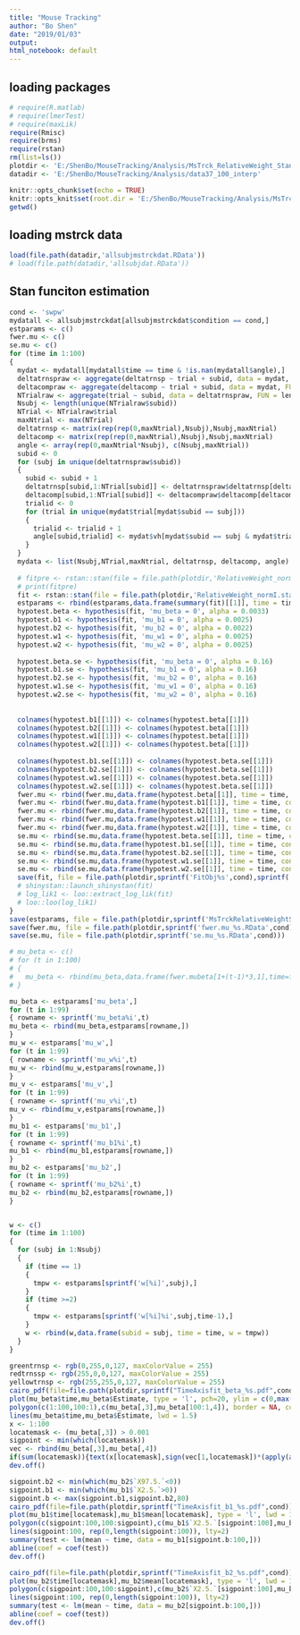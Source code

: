 ---
title: "Mouse Tracking"
author: "Bo Shen"
date: "2019/01/03"
output:
html_notebook: default
---


## loading packages
```{r, echo=FALSE, message=FALSE, warning=FALSE}
# require(R.matlab)
# require(lmerTest)
# require(maxLik)
require(Rmisc)
require(brms)
require(rstan)
rm(list=ls())
plotdir <- 'E:/ShenBo/MouseTracking/Analysis/MsTrck_RelativeWeight_Stan_vh_NoIntercept-w2normI'
datadir <- 'E:/ShenBo/MouseTracking/Analysis/data37_100_interp'
```

```{r setup, include=FALSE}
knitr::opts_chunk$set(echo = TRUE)
knitr::opts_knit$set(root.dir = 'E:/ShenBo/MouseTracking/Analysis/MsTrck_RelativeWeight_Stan_vh_NoIntercept-w2normI')
getwd()
```

## loading mstrck data
```{r}
load(file.path(datadir,'allsubjmstrckdat.RData'))
# load(file.path(datadir,'allsubjdat.RData'))
```
## Stan funciton estimation
```{r}
cond <- 'swpw'
mydatall <- allsubjmstrckdat[allsubjmstrckdat$condition == cond,]
estparams <- c()
fwer.mu <- c()
se.mu <- c()
for (time in 1:100)
{
  mydat <- mydatall[mydatall$time == time & !is.nan(mydatall$angle),]
  deltatrnspraw <- aggregate(deltatrnsp ~ trial + subid, data = mydat, FUN = unique) # range -98.115, 100
  deltacompraw <- aggregate(deltacomp ~ trial + subid, data = mydat, FUN = unique) # range -10 10
  NTrialraw <- aggregate(trial ~ subid, data = deltatrnspraw, FUN = length)
  Nsubj <- length(unique(NTrialraw$subid))
  NTrial <- NTrialraw$trial
  maxNtrial <- max(NTrial)
  deltatrnsp <- matrix(rep(rep(0,maxNtrial),Nsubj),Nsubj,maxNtrial)
  deltacomp <- matrix(rep(rep(0,maxNtrial),Nsubj),Nsubj,maxNtrial)
  angle <- array(rep(0,maxNtrial*Nsubj), c(Nsubj,maxNtrial))
  subid <- 0
  for (subj in unique(deltatrnspraw$subid))
  {
    subid <- subid + 1
    deltatrnsp[subid,1:NTrial[subid]] <- deltatrnspraw$deltatrnsp[deltatrnspraw$subid == subj]/100
    deltacomp[subid,1:NTrial[subid]] <- deltacompraw$deltacomp[deltacompraw$subid == subj]/10
    trialid <- 0
    for (trial in unique(mydat$trial[mydat$subid == subj]))
    {
      trialid <- trialid + 1
      angle[subid,trialid] <- mydat$vh[mydat$subid == subj & mydat$trial == trial & mydat$time == time]/500 # -3146.963  2957.326
    }
  }
  mydata <- list(Nsubj,NTrial,maxNtrial, deltatrnsp, deltacomp, angle)
  
  # fitpre <- rstan::stan(file = file.path(plotdir,'RelativeWeight_normI.stan'),data=mydata,iter=10,chains=1,cores=1, pars = c('mu_beta','mu_w1','mu_w2','mu_b1','mu_b2','beta','w1','w2','b1','b2','log_lik','LL_all')) #
  # print(fitpre)
  fit <- rstan::stan(file = file.path(plotdir,'RelativeWeight_normI.stan'),data=mydata,warmup = 1000,iter=2000,chains=8,cores=8,pars = c('mu_beta','mu_w1','mu_w2','mu_b1','mu_b2','beta','w1','w2','b1','b2','log_lik','LL_all'))
  estparams <- rbind(estparams,data.frame(summary(fit)[[1]], time = time))
  hypotest.beta <- hypothesis(fit, 'mu_beta = 0', alpha = 0.0033)
  hypotest.b1 <- hypothesis(fit, 'mu_b1 = 0', alpha = 0.0025)
  hypotest.b2 <- hypothesis(fit, 'mu_b2 = 0', alpha = 0.0022)
  hypotest.w1 <- hypothesis(fit, 'mu_w1 = 0', alpha = 0.0025)
  hypotest.w2 <- hypothesis(fit, 'mu_w2 = 0', alpha = 0.0025)
  
  hypotest.beta.se <- hypothesis(fit, 'mu_beta = 0', alpha = 0.16)
  hypotest.b1.se <- hypothesis(fit, 'mu_b1 = 0', alpha = 0.16)
  hypotest.b2.se <- hypothesis(fit, 'mu_b2 = 0', alpha = 0.16)
  hypotest.w1.se <- hypothesis(fit, 'mu_w1 = 0', alpha = 0.16)
  hypotest.w2.se <- hypothesis(fit, 'mu_w2 = 0', alpha = 0.16)
  
  
  colnames(hypotest.b1[[1]]) <- colnames(hypotest.beta[[1]])
  colnames(hypotest.b2[[1]]) <- colnames(hypotest.beta[[1]])
  colnames(hypotest.w1[[1]]) <- colnames(hypotest.beta[[1]])
  colnames(hypotest.w2[[1]]) <- colnames(hypotest.beta[[1]])
  
  colnames(hypotest.b1.se[[1]]) <- colnames(hypotest.beta.se[[1]])
  colnames(hypotest.b2.se[[1]]) <- colnames(hypotest.beta.se[[1]])
  colnames(hypotest.w1.se[[1]]) <- colnames(hypotest.beta.se[[1]])
  colnames(hypotest.w2.se[[1]]) <- colnames(hypotest.beta.se[[1]])
  fwer.mu <- rbind(fwer.mu,data.frame(hypotest.beta[[1]], time = time, cond = cond, param = 'beta'))
  fwer.mu <- rbind(fwer.mu,data.frame(hypotest.b1[[1]], time = time, cond = cond, param = 'b1'))
  fwer.mu <- rbind(fwer.mu,data.frame(hypotest.b2[[1]], time = time, cond = cond, param = 'b2'))
  fwer.mu <- rbind(fwer.mu,data.frame(hypotest.w1[[1]], time = time, cond = cond, param = 'w1'))
  fwer.mu <- rbind(fwer.mu,data.frame(hypotest.w2[[1]], time = time, cond = cond, param = 'w2'))
  se.mu <- rbind(se.mu,data.frame(hypotest.beta.se[[1]], time = time, cond = cond, param = 'beta'))
  se.mu <- rbind(se.mu,data.frame(hypotest.b1.se[[1]], time = time, cond = cond, param = 'b1'))
  se.mu <- rbind(se.mu,data.frame(hypotest.b2.se[[1]], time = time, cond = cond, param = 'b2'))
  se.mu <- rbind(se.mu,data.frame(hypotest.w1.se[[1]], time = time, cond = cond, param = 'w1'))
  se.mu <- rbind(se.mu,data.frame(hypotest.w2.se[[1]], time = time, cond = cond, param = 'w2'))
  save(fit, file = file.path(plotdir,sprintf('FitObj%s',cond),sprintf('MsTrckRelativeWeightStan_%s_time%i.RData',cond,time)))
  # shinystan::launch_shinystan(fit)
  # log_lik1 <- loo::extract_log_lik(fit)
  # loo::loo(log_lik1)
}
save(estparams, file = file.path(plotdir,sprintf('MsTrckRelativeWeightStan_%s.RData',cond)))
save(fwer.mu, file = file.path(plotdir,sprintf('fwer.mu_%s.RData',cond)))
save(se.mu, file = file.path(plotdir,sprintf('se.mu_%s.RData',cond)))

```

```{r}
# mu_beta <- c()
# for (t in 1:100)
# {
#   mu_beta <- rbind(mu_beta,data.frame(fwer.mubeta[1+(t-1)*3,1],time=fwer.mubeta[2+(t-1)*3,1][[1]], cond = fwer.mubeta[3,1][[1]]))
# }

mu_beta <- estparams['mu_beta',]
for (t in 1:99)
{ rowname <- sprintf('mu_beta%i',t)
mu_beta <- rbind(mu_beta,estparams[rowname,])
}
mu_w <- estparams['mu_w',]
for (t in 1:99)
{ rowname <- sprintf('mu_w%i',t)
mu_w <- rbind(mu_w,estparams[rowname,])
}
mu_v <- estparams['mu_v',]
for (t in 1:99)
{ rowname <- sprintf('mu_v%i',t)
mu_v <- rbind(mu_v,estparams[rowname,])
}
mu_b1 <- estparams['mu_b1',]
for (t in 1:99)
{ rowname <- sprintf('mu_b1%i',t)
mu_b1 <- rbind(mu_b1,estparams[rowname,])
}
mu_b2 <- estparams['mu_b2',]
for (t in 1:99)
{ rowname <- sprintf('mu_b2%i',t)
mu_b2 <- rbind(mu_b2,estparams[rowname,])
}


w <- c()
for (time in 1:100)
{
  for (subj in 1:Nsubj)
  {
    if (time == 1)
    {
      tmpw <- estparams[sprintf('w[%i]',subj),]
    }
    if (time >=2)
    {
      tmpw <- estparams[sprintf('w[%i]%i',subj,time-1),]
    }
    w <- rbind(w,data.frame(subid = subj, time = time, w = tmpw))
  }
}

greentrnsp <- rgb(0,255,0,127, maxColorValue = 255)
redtrnssp <- rgb(255,0,0,127, maxColorValue = 255)
yellowtrnsp <- rgb(255,255,0,127, maxColorValue = 255)
cairo_pdf(file=file.path(plotdir,sprintf("TimeAxisfit_beta_%s.pdf",cond)),height=4, width=6)
plot(mu_beta$time,mu_beta$Estimate, type = 'l', pch=20, ylim = c(0,max(mu_beta$X97.5.)), ylab = 'beta', xlab = 'time bin')
polygon(c(1:100,100:1),c(mu_beta[,3],mu_beta[100:1,4]), border = NA, col = yellowtrnsp)
lines(mu_beta$time,mu_beta$Estimate, lwd = 1.5)
x <- 1:100
locatemask <- (mu_beta[,3]) > 0.001
sigpoint <- min(which(locatemask))
vec <- rbind(mu_beta[,3],mu_beta[,4])
if(sum(locatemask)){text(x[locatemask],sign(vec[1,locatemask])*(apply(abs(vec[,locatemask]),2,max)+0.02), labels = '*', col = 1)}
dev.off()

sigpoint.b2 <- min(which(mu_b2$`X97.5.`<0))
sigpoint.b1 <- min(which(mu_b1$`X2.5.`>0))
sigpoint.b <- max(sigpoint.b1,sigpoint.b2,80)
cairo_pdf(file=file.path(plotdir,sprintf("TimeAxisfit_b1_%s.pdf",cond)),height=4, width=6)
plot(mu_b1$time[locatemask],mu_b1$mean[locatemask], type = 'l', lwd = 1.5, xlim = c(1,100), ylim=c(-1.2,1.2), ylab = 'weight', xlab = 'time bin')
polygon(c(sigpoint:100,100:sigpoint),c(mu_b1$`X2.5.`[sigpoint:100],mu_b1$`X97.5.`[100:sigpoint]), border = NA, col = greentrnsp)
lines(sigpoint:100, rep(0,length(sigpoint:100)), lty=2)
summary(test <- lm(mean ~ time, data = mu_b1[sigpoint.b:100,]))
abline(coef = coef(test))
dev.off()

cairo_pdf(file=file.path(plotdir,sprintf("TimeAxisfit_b2_%s.pdf",cond)),height=4, width=6)
plot(mu_b2$time[locatemask],mu_b2$mean[locatemask], type = 'l', lwd = 1.5, ylim=c(-1.2,1.2), xlim = c(1,100), ylab = 'weight', xlab = 'time bin')
polygon(c(sigpoint:100,100:sigpoint),c(mu_b2$`X2.5.`[sigpoint:100],mu_b2$`X97.5.`[100:sigpoint]), border = NA, col = redtrnssp)
lines(sigpoint:100, rep(0,length(sigpoint:100)), lty=2)
summary(test <- lm(mean ~ time, data = mu_b2[sigpoint.b:100,]))
abline(coef = coef(test))
dev.off()

```

